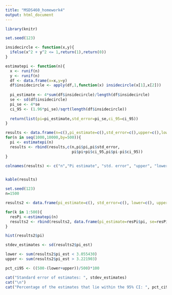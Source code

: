 ---
title: "MSDS460_homework4"
output: html_document
---

```{r prob 1a ,1b, 1c}
library(knitr)

set.seed(123)

insidecircle <- function(x,y){
  ifelse(x^2 + y^2 <= 1,return(1),return(0))
}

estimatepi <- function(n){
  x <- runif(n)
  y <- runif(n)
  df <- data.frame(x=x,y=y)
  df$insidecircle <- apply(df,1,function(x) insidecircle(x[1],x[2]))
  
  pi_estimate <- 4*sum(df$insidecircle)/length(df$insidecircle)
  se <- sd(df$insidecircle)
  pi_se <- 4*se
  ci_95 <- (1.96*pi_se)/sqrt(length(df$insidecircle))
  
  return(list(pi=pi_estimate,std_error=pi_se,ci_95=ci_95))
}

results <- data.frame(n=c(),pi_estimate=c(),std_error=c(),upper=c(),lower=c())
for(n in seq(1000,10000,by=500)){
  pi <- estimatepi(n)
  results <- rbind(results,c(n,pi$pi,pi$std_error,
                             pi$pi+pi$ci_95,pi$pi-pi$ci_95))
}

colnames(results) <- c("n","Pi estimate", "std. error", "upper", "lower")


kable(results)
```

```{r 1d}
set.seed(123)
n=1500

results2 <- data.frame(pi_estimate=c(), std_error=c(), lower=c(), upper=c(), n=c())

for(k in 1:500){
  resPi <-estimatepi(n)
  results2 <- rbind(results2, data.frame(pi_estimate=resPi$pi, se=resPi$std_error, ci_95=resPi$ci_95, n=n))
}

hist(results2$pi)

stdev_estimates <- sd(results2$pi_est)

lower <- sum(results2$pi_est < 3.055430)
upper <- sum(results2$pi_est > 3.221903)

pct_ci95 <- ((500-(lower+upper))/500)*100

cat("Standard error of estimates: ", stdev_estimates)
cat("\n")
cat("Percentage of the estimates that lie within the 95% CI: ", pct_ci95, "%")
```
